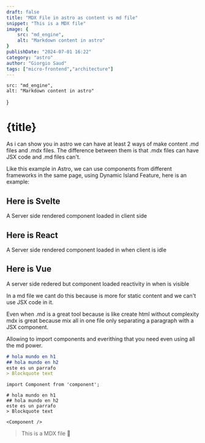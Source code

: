 ```yaml
---
draft: false
title: "MDX File in astro as content vs md file"
snippet: "This is a MDX file"
image: {
    src: "md_engine",
    alt: "Markdown content in astro"
}
publishDate: "2024-07-01 16:22"
category: "astro"
author: "Giorgio Saud"
tags: ["micro-frontend","architecture"]
---
```

    src: "md_engine",
    alt: "Markdown content in astro"
}

# {title}
As i can show you in astro we can have at least 2 ways of make content .md files and .mdx files. The difference between them is that .mdx files can have JSX code and .md files can't.

Like this example in Astro, we can use components from different frameworks in the same page, using Dynamic Island Feature, here is an example:

## Here is Svelte
A Server side rendered component loaded in client side

<ButtonSvelte client:load></ButtonSvelte>

## Here is React 
A Server side rendered component loaded in when client is idle

<ButtonReact client:idle title="Increment Count React" />

<div class="h-screen"></div>

## Here is Vue 
A server side redered but component loaded reactivity in when is visible

<ButtonVue client:visible />


In a md file we cant do this because is more for static content and we can't use JSX code in it. 

Even when .md is a great tool because is like create html without complexity mdx is great because mix all in one file only separating a paragraph with a JSX component.

Allowing to import components and everithing that you need even using all the md power.

```md
# hola mundo en h1
## hola mundo en h2
este es un parrafo
> Blockquote text
```


```mdx
import Component from 'component';

# hola mundo en h1
## hola mundo en h2
este es un parrafo
> Blockquote text

<Component />
```
> This is a MDX file 💌
